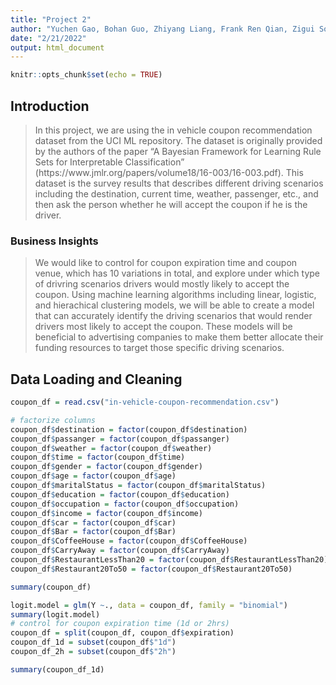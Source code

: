 ```yaml
---
title: "Project 2"
author: "Yuchen Gao, Bohan Guo, Zhiyang Liang, Frank Ren Qian, Zigui Song, Claris (Zihui) Wang"
date: "2/21/2022"
output: html_document
---
```


```r
knitr::opts_chunk$set(echo = TRUE)
```
## Introduction
> In this project, we are using the in vehicle coupon recommendation dataset from the UCI ML repository. The dataset is originally provided by the authors of the paper "A Bayesian Framework for Learning Rule Sets for Interpretable
Classification" (https://www.jmlr.org/papers/volume18/16-003/16-003.pdf). This dataset is the survey results that describes different driving scenarios including the destination, current time, weather, passenger, etc., and then ask the person whether he will accept the coupon if he is the driver.

### Business Insights
> We would like to control for coupon expiration time and coupon venue, which has 10 variations in total, and explore under which type of drivring scenarios drivers would mostly likely to accept the coupon. Using machine learning algorithms including linear, logistic, and hierachical clustering models, we will be able to create a model that can accurately identify the driving scenarios that would render drivers most likely to accept the coupon. These models will be beneficial to advertising companies to make them better allocate their funding resources to target those specific driving scenarios. 

## Data Loading and Cleaning
```r
coupon_df = read.csv("in-vehicle-coupon-recommendation.csv")

# factorize columns
coupon_df$destination = factor(coupon_df$destination)
coupon_df$passanger = factor(coupon_df$passanger)
coupon_df$weather = factor(coupon_df$weather)
coupon_df$time = factor(coupon_df$time)
coupon_df$gender = factor(coupon_df$gender)
coupon_df$age = factor(coupon_df$age)
coupon_df$maritalStatus = factor(coupon_df$maritalStatus)
coupon_df$education = factor(coupon_df$education)
coupon_df$occupation = factor(coupon_df$occupation)
coupon_df$income = factor(coupon_df$income)
coupon_df$car = factor(coupon_df$car)
coupon_df$Bar = factor(coupon_df$Bar)
coupon_df$CoffeeHouse = factor(coupon_df$CoffeeHouse)
coupon_df$CarryAway = factor(coupon_df$CarryAway)
coupon_df$RestaurantLessThan20 = factor(coupon_df$RestaurantLessThan20)
coupon_df$Restaurant20To50 = factor(coupon_df$Restaurant20To50)

summary(coupon_df)

```

```r
logit.model = glm(Y ~., data = coupon_df, family = "binomial")
summary(logit.model)
# control for coupon expiration time (1d or 2hrs)
coupon_df = split(coupon_df, coupon_df$expiration)
coupon_df_1d = subset(coupon_df$"1d")
coupon_df_2h = subset(coupon_df$"2h")

summary(coupon_df_1d)
```



